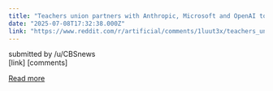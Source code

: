 ```yaml
---
title: "Teachers union partners with Anthropic, Microsoft and OpenAI to launch AI-training academy"
date: "2025-07-08T17:32:38.000Z"
link: "https://www.reddit.com/r/artificial/comments/1luut3x/teachers_union_partners_with_anthropic_microsoft/"
---
```


submitted by    /u/CBSnews  
 [link]   [comments]

[Read more](https://www.reddit.com/r/artificial/comments/1luut3x/teachers_union_partners_with_anthropic_microsoft/)
